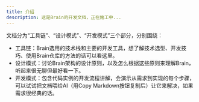 ```yaml
---
title: 介绍
description: 这是Brain的开发文档，正在施工中...
---
```


文档分为“工具链”、“设计模式”、“开发模式”三个部分，分别围绕：
- 工具链：Brain选用的技术栈和主要的开发工具，想了解技术选型、开发技巧、使用Brain仓库的方法的话可以看这里。
- 设计模式：讨论Brain架构的设计原则，以及怎么根据这些原则来理解Brain，听起来很无聊但最好看一下。
- 开发模式：包含代码实例的开发流程讲解，会演示从需求到实现的每个步骤，可以试试把文档喂给AI（用Copy Markdown按钮复制后）让它来解决，如果需求很经典的话。